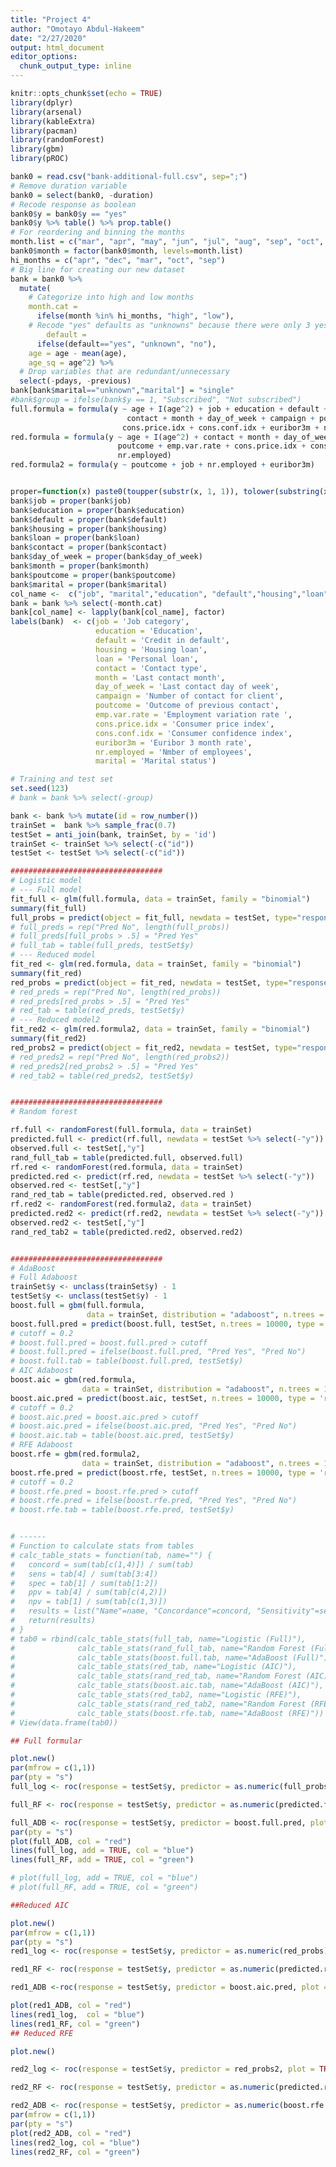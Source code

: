 ```yaml
---
title: "Project 4"
author: "Omotayo Abdul-Hakeem"
date: "2/27/2020"
output: html_document
editor_options: 
  chunk_output_type: inline
---
```


```r
knitr::opts_chunk$set(echo = TRUE)
library(dplyr)
library(arsenal)
library(kableExtra)
library(pacman)
library(randomForest)
library(gbm)
library(pROC)
```

```r

bank0 = read.csv("bank-additional-full.csv", sep=";")
# Remove duration variable
bank0 = select(bank0, -duration)
# Recode response as boolean
bank0$y = bank0$y == "yes"
bank0$y %>% table() %>% prop.table()
# For reordering and binning the months
month.list = c("mar", "apr", "may", "jun", "jul", "aug", "sep", "oct", "nov", "dec")
bank0$month = factor(bank0$month, levels=month.list)
hi_months = c("apr", "dec", "mar", "oct", "sep")
# Big line for creating our new dataset
bank = bank0 %>% 
  mutate(
    # Categorize into high and low months
    month.cat = 
      ifelse(month %in% hi_months, "high", "low"),
    # Recode "yes" defaults as "unknowns" because there were only 3 yes's 
        default = 
      ifelse(default=="yes", "unknown", "no"),
    age = age - mean(age),
    age_sq = age^2) %>% 
  # Drop variables that are redundant/unnecessary
  select(-pdays, -previous)
bank[bank$marital=="unknown","marital"] = "single"
#bank$group = ifelse(bank$y == 1, "Subscribed", "Not subscribed")
full.formula = formula(y ~ age + I(age^2) + job + education + default + housing +
                          contact + month + day_of_week + campaign + poutcome + emp.var.rate +
                         cons.price.idx + cons.conf.idx + euribor3m + nr.employed + marital)
red.formula = formula(y ~ age + I(age^2) + contact + month + day_of_week + campaign +
                        poutcome + emp.var.rate + cons.price.idx + cons.conf.idx +
                        nr.employed)
red.formula2 = formula(y ~ poutcome + job + nr.employed + euribor3m)


proper=function(x) paste0(toupper(substr(x, 1, 1)), tolower(substring(x, 2)))
bank$job = proper(bank$job)
bank$education = proper(bank$education)
bank$default = proper(bank$default)
bank$housing = proper(bank$housing)
bank$loan = proper(bank$loan)
bank$contact = proper(bank$contact)
bank$day_of_week = proper(bank$day_of_week)
bank$month = proper(bank$month)
bank$poutcome = proper(bank$poutcome)
bank$marital = proper(bank$marital)
col_name <-  c("job", "marital","education", "default","housing","loan","day_of_week","month","poutcome","y", "contact")
bank = bank %>% select(-month.cat)
bank[col_name] <- lapply(bank[col_name], factor)
labels(bank)  <- c(job = 'Job category',
                   education = 'Education',
                   default = 'Credit in default',
                   housing = 'Housing loan',
                   loan = 'Personal loan',
                   contact = 'Contact type',
                   month = 'Last contact month',
                   day_of_week = 'Last contact day of week',
                   campaign = 'Number of contact for client',
                   poutcome = 'Outcome of previous contact',
                   emp.var.rate = 'Employment variation rate ',
                   cons.price.idx = 'Consumer price index',
                   cons.conf.idx = 'Consumer confidence index',
                   euribor3m = 'Euribor 3 month rate',
                   nr.employed = 'Nmber of employees',
                   marital = 'Marital status')

# Training and test set
set.seed(123)
# bank = bank %>% select(-group)

bank <- bank %>% mutate(id = row_number())
trainSet =  bank %>% sample_frac(0.7)
testSet = anti_join(bank, trainSet, by = 'id')
trainSet <- trainSet %>% select(-c("id"))
testSet <- testSet %>% select(-c("id"))

##################################
# Logistic model
# --- Full model
fit_full <- glm(full.formula, data = trainSet, family = "binomial")
summary(fit_full)
full_probs = predict(object = fit_full, newdata = testSet, type="response")
# full_preds = rep("Pred No", length(full_probs))
# full_preds[full_probs > .5] = "Pred Yes"
# full_tab = table(full_preds, testSet$y)
# --- Reduced model
fit_red <- glm(red.formula, data = trainSet, family = "binomial")
summary(fit_red)
red_probs = predict(object = fit_red, newdata = testSet, type="response")
# red_preds = rep("Pred No", length(red_probs))
# red_preds[red_probs > .5] = "Pred Yes"
# red_tab = table(red_preds, testSet$y)
# --- Reduced model2
fit_red2 <- glm(red.formula2, data = trainSet, family = "binomial")
summary(fit_red2)
red_probs2 = predict(object = fit_red2, newdata = testSet, type="response")
# red_preds2 = rep("Pred No", length(red_probs2))
# red_preds2[red_probs2 > .5] = "Pred Yes"
# red_tab2 = table(red_preds2, testSet$y)


##################################
# Random forest

rf.full <- randomForest(full.formula, data = trainSet)
predicted.full <- predict(rf.full, newdata = testSet %>% select(-"y"))
observed.full <- testSet[,"y"]
rand_full_tab = table(predicted.full, observed.full)
rf.red <- randomForest(red.formula, data = trainSet)
predicted.red <- predict(rf.red, newdata = testSet %>% select(-"y"))
observed.red <- testSet[,"y"]
rand_red_tab = table(predicted.red, observed.red )
rf.red2 <- randomForest(red.formula2, data = trainSet)
predicted.red2 <- predict(rf.red2, newdata = testSet %>% select(-"y"))
observed.red2 <- testSet[,"y"]
rand_red_tab2 = table(predicted.red2, observed.red2)


##################################
# AdaBoost
# Full Adaboost 
trainSet$y <- unclass(trainSet$y) - 1
testSet$y <- unclass(testSet$y) - 1
boost.full = gbm(full.formula,
                 data = trainSet, distribution = "adaboost", n.trees = 10000)
boost.full.pred = predict(boost.full, testSet, n.trees = 10000, type = 'response')
# cutoff = 0.2
# boost.full.pred = boost.full.pred > cutoff
# boost.full.pred = ifelse(boost.full.pred, "Pred Yes", "Pred No")
# boost.full.tab = table(boost.full.pred, testSet$y)
# AIC Adaboost
boost.aic = gbm(red.formula,
                data = trainSet, distribution = "adaboost", n.trees = 10000)
boost.aic.pred = predict(boost.aic, testSet, n.trees = 10000, type = 'response')
# cutoff = 0.2
# boost.aic.pred = boost.aic.pred > cutoff
# boost.aic.pred = ifelse(boost.aic.pred, "Pred Yes", "Pred No")
# boost.aic.tab = table(boost.aic.pred, testSet$y)
# RFE Adaboost
boost.rfe = gbm(red.formula2,
                data = trainSet, distribution = "adaboost", n.trees = 10000)
boost.rfe.pred = predict(boost.rfe, testSet, n.trees = 10000, type = 'response')
# cutoff = 0.2
# boost.rfe.pred = boost.rfe.pred > cutoff
# boost.rfe.pred = ifelse(boost.rfe.pred, "Pred Yes", "Pred No")
# boost.rfe.tab = table(boost.rfe.pred, testSet$y)


# ------
# Function to calculate stats from tables
# calc_table_stats = function(tab, name="") {
#   concord = sum(tab[c(1,4)]) / sum(tab)
#   sens = tab[4] / sum(tab[3:4])
#   spec = tab[1] / sum(tab[1:2])
#   ppv = tab[4] / sum(tab[c(4,2)])
#   npv = tab[1] / sum(tab[c(1,3)])
#   results = list("Name"=name, "Concordance"=concord, "Sensitivity"=sens, "Specificity"=spec, "PPV"=ppv, "NPV"=npv)
#   return(results)
# }
# tab0 = rbind(calc_table_stats(full_tab, name="Logistic (Full)"),
#              calc_table_stats(rand_full_tab, name="Random Forest (Full)"),
#              calc_table_stats(boost.full.tab, name="AdaBoost (Full)"),
#              calc_table_stats(red_tab, name="Logistic (AIC)"),
#              calc_table_stats(rand_red_tab, name="Random Forest (AIC)"),
#              calc_table_stats(boost.aic.tab, name="AdaBoost (AIC)"),
#              calc_table_stats(red_tab2, name="Logistic (RFE)"),
#              calc_table_stats(rand_red_tab2, name="Random Forest (RFE)"),
#              calc_table_stats(boost.rfe.tab, name="AdaBoost (RFE)"))
# View(data.frame(tab0))
```

```r

## Full formular

plot.new()
par(mfrow = c(1,1))
par(pty = "s")
full_log <- roc(response = testSet$y, predictor = as.numeric(full_probs), plot = TRUE, legacy.axes = TRUE, percent = TRUE, xlab = "False Positive", ylab = "True Positive", print.auc = TRUE)

full_RF <- roc(response = testSet$y, predictor = as.numeric(predicted.full), plot = TRUE, legacy.axes = TRUE, percent = TRUE, xlab = "False Positive", ylab = "True Positive", print.auc = TRUE)

full_ADB <- roc(response = testSet$y, predictor = boost.full.pred, plot = TRUE, legacy.axes = TRUE, percent = TRUE, xlab = "False Positive", ylab = "True Positive", print.auc = TRUE)
par(pty = "s")
plot(full_ADB, col = "red")
lines(full_log, add = TRUE, col = "blue")
lines(full_RF, add = TRUE, col = "green")

# plot(full_log, add = TRUE, col = "blue")
# plot(full_RF, add = TRUE, col = "green")

##Reduced AIC

plot.new()
par(mfrow = c(1,1))
par(pty = "s")
red1_log <- roc(response = testSet$y, predictor = as.numeric(red_probs), plot = TRUE, legacy.axes = TRUE, percent = TRUE, xlab = "False Positive", ylab = "True Positive", print.auc = TRUE)

red1_RF <- roc(response = testSet$y, predictor = as.numeric(predicted.red), plot = TRUE, legacy.axes = TRUE, percent = TRUE, xlab = "False Positive", ylab = "True Positive", print.auc = TRUE)

red1_ADB <-roc(response = testSet$y, predictor = boost.aic.pred, plot = TRUE, legacy.axes = TRUE, percent = TRUE, xlab = "False Positive", ylab = "True Positive", print.auc = TRUE)

plot(red1_ADB, col = "red")
lines(red1_log,  col = "blue")
lines(red1_RF, col = "green")
## Reduced RFE

plot.new()

red2_log <- roc(response = testSet$y, predictor = red_probs2, plot = TRUE, legacy.axes = TRUE, xlab = "False Positive", ylab = "True Positive", print.auc = TRUE)

red2_RF <- roc(response = testSet$y, predictor = as.numeric(predicted.red2), plot = TRUE, legacy.axes = TRUE, xlab = "False Positive", ylab = "True Positive", print.auc = TRUE)

red2_ADB <- roc(response = testSet$y, predictor = as.numeric(boost.rfe.pred), plot = TRUE, legacy.axes = TRUE, xlab = "False Positive", ylab = "True Positive", print.auc = TRUE)
par(mfrow = c(1,1))
par(pty = "s")
plot(red2_ADB, col = "red")
lines(red2_log, col = "blue")
lines(red2_RF, col = "green")
```